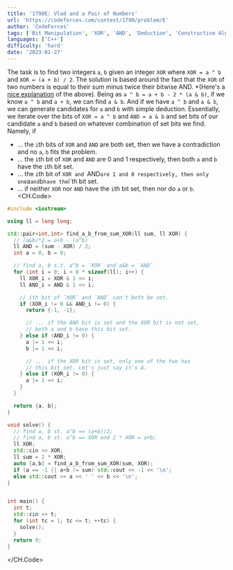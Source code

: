 ```yaml
---
title: '1790E: Vlad and a Pair of Numbers'
url: 'https://codeforces.com/contest/1790/problem/E'
author: 'CodeForces'
tags: ['Bit Manipulation', 'XOR', 'AND', 'Deduction', 'Constructive Algorithm'] 
languages: ['C++']
difficulty: 'hard' 
date: '2023-01-27'
---
```

The task is to find two integers `a`, `b` given an integer `XOR` where `XOR = a ^ b` and `XOR = (a + b) / 2`.
The solution is based around the fact that the `XOR` of two numbers is equal to their sum minus twice their bitwise AND.
*(Here's a [nice explanation](https://stackoverflow.com/questions/36477623/given-an-xor-and-sum-of-two-numbers-how-to-find-the-number-of-pairs-that-satisf#:~:text=Think%20of%20a%2Bb%20%3D%20(a%20XOR%20b)%20%2B%20(a%20AND%20b)*2%20as%20exactly%20what%20happen%20when%20you%20do%20binary%20addition.%20From%20your%20example%2C%20a%20%3D%20010%20and%20b%20%3D%20111%3A) of the above).
Being as `a ^ b = a + b - 2 * (a & b)`, if we know `a ^ b` and `a + b`, we can find `a & b`. And if we have `a ^ b` and `a & b`, we can generate candidates for `a` and `b` with simple deduction.
Essentially, we iterate over the bits of `XOR = a ^ b` and `AND = a & b` and set bits of our candidate `a` and `b` based on whatever combination of set bits we find.
Namely, if
+ ... the `i`th bits of `XOR` and `AND` are both set, then we have a contradiction and no `a`, `b` fits the problem.
+ ... the `i`th bit of `XOR` and `AND` are 0 and 1 respectively, then both `a` and `b` have the `i`th bit set.
+ ... the `i`th bit of `XOR and `AND` are 1 and 0 respectively, then only one `a` and `b` have the `i`th bit set.
+ ... if neither `XOR` nor `AND` have the `i`th bit set, then nor do `a` or `b`.
<CH.Code>

```cpp 
#include <iostream>

using ll = long long;

std::pair<int,int> find_a_b_from_sum_XOR(ll sum, ll XOR) {
  // (a&b)*2 = a+b - (a^b)
  ll AND = (sum - XOR) / 2;
  int a = 0, b = 0;

  // find a, b s.t. a^b = `XOR` and a&b = `AND`
  for (int i = 0; i < 8 * sizeof(ll); i++) {
    ll XOR_i = XOR & 1 << i;
    ll AND_i = AND & 1 << i;

    // ith bit of `XOR` and `AND` can't both be set.
    if (XOR_i != 0 && AND_i != 0) {
      return {-1, -1};

      // ... if the AND bit is set and the XOR bit is not set,
      // both a and b have this bit set.
    } else if (AND_i != 0) {
      a |= 1 << i;
      b |= 1 << i;

      // ... if the XOR bit is set, only one of the two has
      // this bit set. Let's just say it's A.
    } else if (XOR_i != 0) {
      a |= 1 << i;
    }
  }

  return {a, b};
}

void solve() {
  // find a, b st. a^b == (a+b)/2;
  // find a, b st. a^b == XOR and 2 * XOR = a+b;
  ll XOR;
  std::cin >> XOR;
  ll sum = 2 * XOR;
  auto [a,b] = find_a_b_from_sum_XOR(sum, XOR);
  if (a == -1 || a+b != sum) std::cout << -1 << '\n';
  else std::cout << a << ' ' << b << '\n';
}


int main() {
  int t;
  std::cin >> t;
  for (int tc = 1; tc <= t; ++tc) {
    solve();
  }
  return 0;
}
```

</CH.Code>
